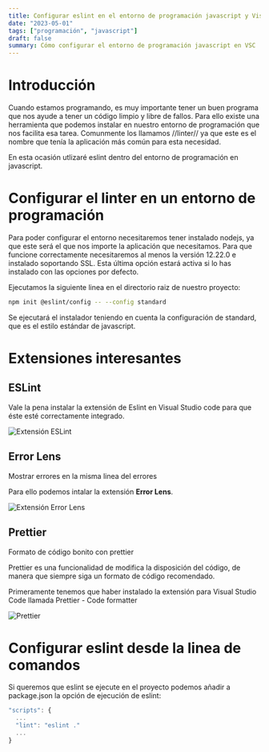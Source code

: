 ```yaml
---
title: Configurar eslint en el entorno de programación javascript y Visual Studio Code
date: "2023-05-01"
tags: ["programación", "javascript"]
draft: false
summary: Cómo configurar el entorno de programación javascript en VSC
---
```


# Introducción

Cuando estamos programando, es muy importante tener un buen programa que nos ayude a tener un código limpio y libre de fallos. Para ello existe una herramienta que podemos instalar en nuestro entorno de programación que nos facilita esa tarea. Comunmente los llamamos //linter// ya que este es el nombre que tenía la aplicación más común para esta necesidad.

En esta ocasión utlizaré eslint dentro del entorno de programación en javascript.

# Configurar el linter en un entorno de programación

Para poder configurar el entorno necesitaremos tener instalado nodejs, ya que este será el que nos importe la aplicación que necesitamos. Para que funcione correctamente necesitaremos al menos la versión 12.22.0 e instalado soportando SSL. Esta última opción estará activa si lo has instalado con las opciones por defecto.

Ejecutamos la siguiente linea en el directorio raiz de nuestro proyecto:

```bash
npm init @eslint/config -- --config standard
```

Se ejecutará el instalador teniendo en cuenta la configuración de standard, que es el estilo estándar de javascript.

# Extensiones interesantes

## ESLint

Vale la pena instalar la extensión de Eslint en Visual Studio code para que éste esté correctamente integrado.

![Extensión ESLint](@/assets/2023-05-01-09-54-11.png)

## Error Lens

Mostrar errores en la misma linea del errores

Para ello podemos intalar la extensión **Error Lens**.

![Extensión Error Lens](@/assets/2023-05-01-09-50-19.png)

## Prettier

Formato de código bonito con prettier

Prettier es una funcionalidad de modifica la disposición del código, de manera que siempre siga un formato de código recomendado.

Primeramente tenemos que haber instalado la extensión para Visual Studio Code llamada Prettier - Code formatter

![Prettier](@/assets/2023-05-01-09-24-15.png)

# Configurar eslint desde la linea de comandos

Si queremos que eslint se ejecute en el proyecto podemos añadir a package.json la opción de ejecución de eslint:

```javascript
"scripts": {
  ...
  "lint": "eslint ."
  ...
}
```
